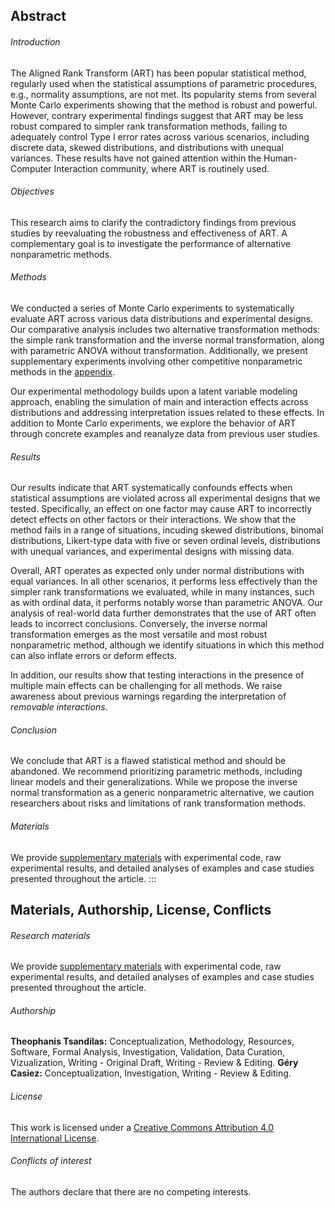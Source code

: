 ## Abstract {.unnumbered}

###### Introduction
The Aligned Rank Transform (ART) has been popular statistical method, regularly used when the statistical assumptions of parametric procedures, e.g., normality assumptions, are not met. Its popularity stems from several Monte Carlo experiments showing that the method is robust and powerful. However, contrary experimental findings suggest that ART may be less robust compared to simpler rank transformation methods, failing to adequately control Type I error rates across various scenarios, including discrete data, skewed distributions, and distributions with unequal variances. These results have not gained attention within the Human-Computer Interaction community, where ART is routinely used.

###### Objectives
This research aims to clarify the contradictory findings from previous studies by reevaluating the robustness and effectiveness of ART. A complementary goal is to investigate the performance of alternative nonparametric methods.

###### Methods
We conducted a series of Monte Carlo experiments to systematically evaluate ART across various data distributions and experimental designs. Our comparative analysis includes two alternative transformation methods: the simple rank transformation and the inverse normal transformation, along with parametric ANOVA without transformation. Additionally, we present supplementary experiments involving other competitive nonparametric methods in the [appendix](appendix.html).

Our experimental methodology builds upon a latent variable modeling approach, enabling the simulation of main and interaction effects across distributions and addressing interpretation issues related to these effects. In addition to Monte Carlo experiments, we explore the behavior of ART through concrete examples and reanalyze data from previous user studies.

###### Results
Our results indicate that ART systematically confounds effects when statistical assumptions are violated across all experimental designs that we tested. Specifically, an effect on one factor may cause ART to incorrectly detect effects on other factors or their interactions. We show that the method fails in a range of situations, incuding skewed distributions, binomal distributions, Likert-type data with five or seven ordinal levels, distributions with unequal variances, and experimental designs with missing data.

Overall, ART operates as expected only under normal distributions with equal variances. In all other scenarios, it performs less effectively than the simpler rank transformations we evaluated, while in many instances, such as with ordinal data, it performs notably worse than parametric ANOVA. Our analysis of real-world data further demonstrates that the use of ART often leads to incorrect conclusions. Conversely, the inverse normal transformation emerges as the most versatile and most robust nonparametric method, although we identify situations in which this method can also inflate errors or deform effects.

In addition, our results show that testing interactions in the presence of multiple main effects can be challenging for all methods. We raise awareness about previous warnings regarding the interpretation of *removable interactions*. 

###### Conclusion
We conclude that ART is a flawed statistical method and should be abandoned. We recommend prioritizing parametric methods, including linear models and their generalizations. While we propose the inverse normal transformation as a generic nonparametric alternative, we caution researchers about risks and limitations of rank transformation methods.

###### Materials
We provide [supplementary materials](https://github.com/statransform/jovi/tree/main/supplementary) with experimental code, raw experimental results, and detailed analyses of examples and case studies presented throughout the article.
:::

::: {.callout-note appearance="simple" icon=false collapse=true}
## Materials, Authorship, License, Conflicts

###### Research materials

We provide [supplementary materials](https://github.com/statransform/jovi/tree/main/supplementary) with experimental code, raw experimental results, and detailed analyses of examples and case studies presented throughout the article.

###### Authorship

**Theophanis Tsandilas:** Conceptualization, Methodology, Resources, Software, Formal Analysis, Investigation, Validation, Data Curation, Vizualization, Writing - Original Draft, Writing - Review & Editing.
**Géry Casiez:** Conceptualization, Investigation, Writing - Review & Editing.

###### License

This work is licensed under a [Creative Commons Attribution 4.0 International License](https://creativecommons.org/licenses/by/4.0/).

###### Conflicts of interest

The authors declare that there are no competing interests.

:::
